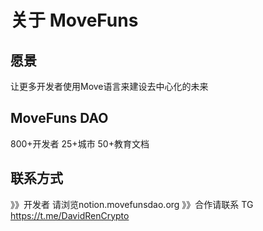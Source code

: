 # 关于 MoveFuns

## 愿景
让更多开发者使用Move语言来建设去中心化的未来

## MoveFuns DAO
800+开发者
25+城市
50+教育文档


## 联系方式
》》开发者  请浏览notion.movefunsdao.org
》》合作请联系 TG  https://t.me/DavidRenCrypto 
